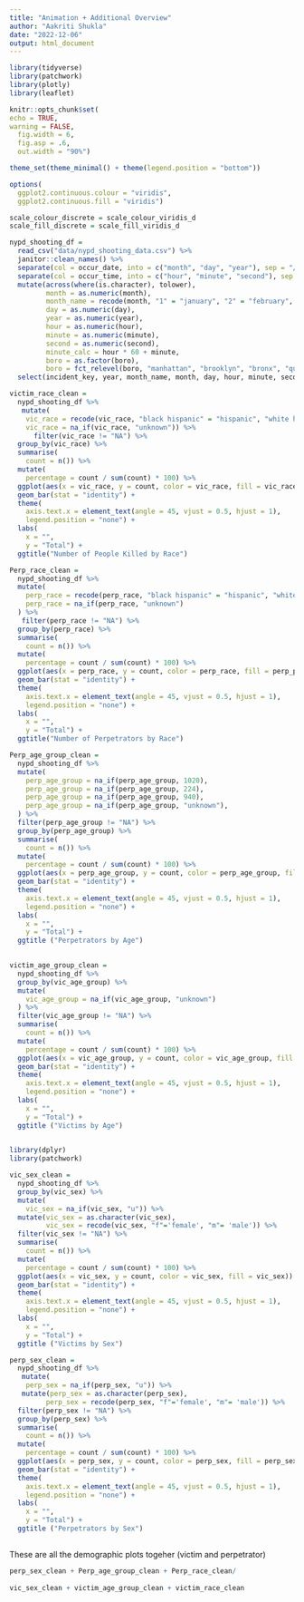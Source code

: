 ```yaml
---
title: "Animation + Additional Overview"
author: "Aakriti Shukla"
date: "2022-12-06"
output: html_document
---
```


```r
library(tidyverse)
library(patchwork)
library(plotly)
library(leaflet)

knitr::opts_chunk$set(
echo = TRUE,
warning = FALSE,
  fig.width = 6,
  fig.asp = .6,
  out.width = "90%")

theme_set(theme_minimal() + theme(legend.position = "bottom"))

options(
  ggplot2.continuous.colour = "viridis",
  ggplot2.continuous.fill = "viridis")

scale_colour_discrete = scale_colour_viridis_d
scale_fill_discrete = scale_fill_viridis_d
```
```r
nypd_shooting_df = 
  read_csv("data/nypd_shooting_data.csv") %>%
  janitor::clean_names() %>%
  separate(col = occur_date, into = c("month", "day", "year"), sep = "/") %>% 
  separate(col = occur_time, into = c("hour", "minute", "second"), sep = ":") %>%
  mutate(across(where(is.character), tolower),
         month = as.numeric(month),
         month_name = recode(month, "1" = "january", "2" = "february", "3" = "march", "4" = "april", "5" = "may", "6" = "june", "7" = "july", "8" = "august", "9" = "september", "10" = "october", "11" = "november", "12" = "december"),
         day = as.numeric(day),
         year = as.numeric(year), 
         hour = as.numeric(hour),
         minute = as.numeric(minute), 
         second = as.numeric(second),
         minute_calc = hour * 60 + minute,
         boro = as.factor(boro), 
         boro = fct_relevel(boro, "manhattan", "brooklyn", "bronx", "queens", "staten island")) %>%
  select(incident_key, year, month_name, month, day, hour, minute, second, minute_calc, everything())
```

```r
victim_race_clean =
  nypd_shooting_df %>%
   mutate(
    vic_race = recode(vic_race, "black hispanic" = "hispanic", "white hispanic" = "hispanic"), 
    vic_race = na_if(vic_race, "unknown")) %>%
      filter(vic_race != "NA") %>%
  group_by(vic_race) %>%
  summarise(
    count = n()) %>%
  mutate(
    percentage = count / sum(count) * 100) %>%
  ggplot(aes(x = vic_race, y = count, color = vic_race, fill = vic_race)) +
  geom_bar(stat = "identity") +
  theme(
    axis.text.x = element_text(angle = 45, vjust = 0.5, hjust = 1),
    legend.position = "none") +
  labs(
    x = "",
    y = "Total") +
  ggtitle("Number of People Killed by Race")
```
 
```r
Perp_race_clean =
  nypd_shooting_df %>%
  mutate(
    perp_race = recode(perp_race, "black hispanic" = "hispanic", "white hispanic" = "hispanic"), 
    perp_race = na_if(perp_race, "unknown")
  ) %>%
   filter(perp_race != "NA") %>%
  group_by(perp_race) %>%
  summarise(
    count = n()) %>%
  mutate(
    percentage = count / sum(count) * 100) %>%
  ggplot(aes(x = perp_race, y = count, color = perp_race, fill = perp_perprace)) +
  geom_bar(stat = "identity") +
  theme(
    axis.text.x = element_text(angle = 45, vjust = 0.5, hjust = 1),
    legend.position = "none") +
  labs(
    x = "",
    y = "Total") +
  ggtitle("Number of Perpetrators by Race")
```
 
```r
Perp_age_group_clean =
  nypd_shooting_df %>%
  mutate(
    perp_age_group = na_if(perp_age_group, 1020),
    perp_age_group = na_if(perp_age_group, 224),
    perp_age_group = na_if(perp_age_group, 940),
    perp_age_group = na_if(perp_age_group, "unknown"),
  ) %>%
  filter(perp_age_group != "NA") %>%
  group_by(perp_age_group) %>%
  summarise(
    count = n()) %>%
  mutate(
    percentage = count / sum(count) * 100) %>%
  ggplot(aes(x = perp_age_group, y = count, color = perp_age_group, fill = perp_age_group)) +
  geom_bar(stat = "identity") +
  theme(
    axis.text.x = element_text(angle = 45, vjust = 0.5, hjust = 1),
    legend.position = "none") +
  labs(
    x = "",
    y = "Total") +
  ggtitle ("Perpetrators by Age")
 
```
 
```r
victim_age_group_clean =
  nypd_shooting_df %>%
  group_by(vic_age_group) %>%
  mutate(
    vic_age_group = na_if(vic_age_group, "unknown")
  ) %>%
  filter(vic_age_group != "NA") %>%
  summarise(
    count = n()) %>%
  mutate(
    percentage = count / sum(count) * 100) %>%
  ggplot(aes(x = vic_age_group, y = count, color = vic_age_group, fill = vic_age_group)) +
  geom_bar(stat = "identity") +
  theme(
    axis.text.x = element_text(angle = 45, vjust = 0.5, hjust = 1),
    legend.position = "none") +
  labs(
    x = "",
    y = "Total") +
  ggtitle ("Victims by Age")
 
```
 
```r
library(dplyr)
library(patchwork)
```
 
```r
vic_sex_clean =
  nypd_shooting_df %>%
  group_by(vic_sex) %>%
  mutate(
    vic_sex = na_if(vic_sex, "u")) %>%
  mutate(vic_sex = as.character(vic_sex), 
         vic_sex = recode(vic_sex, "f"='female', "m"= 'male')) %>%
  filter(vic_sex != "NA") %>%
  summarise(
    count = n()) %>%
  mutate(
    percentage = count / sum(count) * 100) %>%
  ggplot(aes(x = vic_sex, y = count, color = vic_sex, fill = vic_sex)) +
  geom_bar(stat = "identity") +
  theme(
    axis.text.x = element_text(angle = 45, vjust = 0.5, hjust = 1),
    legend.position = "none") +
  labs(
    x = "",
    y = "Total") +
  ggtitle ("Victims by Sex")
```
 
```r
perp_sex_clean = 
  nypd_shooting_df %>%
   mutate(
    perp_sex = na_if(perp_sex, "u")) %>%
   mutate(perp_sex = as.character(perp_sex), 
         perp_sex = recode(perp_sex, "f"='female', "m"= 'male')) %>%
  filter(perp_sex != "NA") %>%
  group_by(perp_sex) %>%
  summarise(
    count = n()) %>%
  mutate(
    percentage = count / sum(count) * 100) %>%
  ggplot(aes(x = perp_sex, y = count, color = perp_sex, fill = perp_sex)) +
  geom_bar(stat = "identity") +
  theme(
    axis.text.x = element_text(angle = 45, vjust = 0.5, hjust = 1),
    legend.position = "none") +
  labs(
    x = "",
    y = "Total") +
  ggtitle ("Perpetrators by Sex")
 
```
 
These are all the demographic plots togeher (victim and perpetrator)
```r
perp_sex_clean + Perp_age_group_clean + Perp_race_clean/ 
 
vic_sex_clean + victim_age_group_clean + victim_race_clean
```
